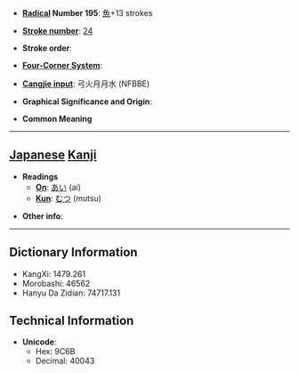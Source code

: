 * '''[[Wiktionary:Chinese radical index| Radical]] Number 195''': [[Wiktionary:Chinese radical index 魚|魚]]+13 strokes

* '''[[Wiktionary:Chinese total strokes index|Stroke number]]''': [[Wiktionary:Chinese total strokes index 24|24]]

* '''Stroke order''': 

* '''[[Wiktionary:Chinese four corner index|Four-Corner System]]''': 

* '''[[Wiktionary:Chinese Cangjie index|Cangjie input]]''': 弓火月月水 (NFBBE)

* '''Graphical Significance and Origin''': 

* '''Common Meaning'''

----

== [[Japanese]] [[Kanji]] ==

* '''Readings'''
** '''[[On]]''': [[あい]] (ai)
** '''[[Kun]]''': [[むつ]] (mutsu)

* '''Other info''':  

----

== Dictionary Information ==

* KangXi: 1479.261
* Morobashi: 46562
* Hanyu Da Zidian: 74717.131

== Technical Information ==

* '''Unicode''':
** Hex: 9C6B
** Decimal: 40043